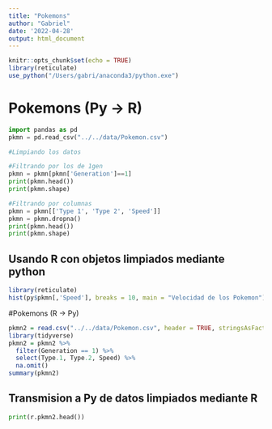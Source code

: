 ```yaml
---
title: "Pokemons"
author: "Gabriel"
date: '2022-04-28'
output: html_document
---
```


```r
knitr::opts_chunk$set(echo = TRUE)
library(reticulate)
use_python("/Users/gabri/anaconda3/python.exe")
```

# Pokemons (Py -> R)

```python

import pandas as pd
pkmn = pd.read_csv("../../data/Pokemon.csv")

#Limpiando los datos

#Filtrando por los de 1gen
pkmn = pkmn[pkmn['Generation']==1]
print(pkmn.head())
print(pkmn.shape)

#Filtrando por columnas
pkmn = pkmn[['Type 1', 'Type 2', 'Speed']]
pkmn = pkmn.dropna()
print(pkmn.head())
print(pkmn.shape)
```

## Usando R con objetos limpiados mediante python
```r
library(reticulate)
hist(py$pkmn[,'Speed'], breaks = 10, main = "Velocidad de los Pokemon")

```

#Pokemons (R -> Py)

```r
pkmn2 = read.csv("../../data/Pokemon.csv", header = TRUE, stringsAsFactors = TRUE)
library(tidyverse)
pkmn2 = pkmn2 %>%
  filter(Generation == 1) %>%
  select(Type.1, Type.2, Speed) %>%
  na.omit()
summary(pkmn2)
```

## Transmision a Py de datos limpiados mediante R

```python
print(r.pkmn2.head())

```

